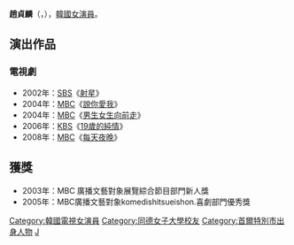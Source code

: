 {{Multiple issues|
{{Expand language|1=ko|time=2020-06-28T03:06:37+00:00}}
{{Unreferenced|time=2020-06-28T03:06:37+00:00}}
}}
{{藝人
|姓名 = 趙貞麟
|類型 = 女演員
|圖片 =
|圖片尺寸 = 
|圖片簡介 = 
|本名 = 趙貞麟
|外文名 = 조정린
|外文 = ko
|羅馬拼音 = Cho Jung Reun
|英文名 =
|暱稱 =
|其他藝名 = 
|國籍 = {{KOR}}
|出生日期 = {{birth_date_and_age|1984|8|24}}
|出生地點 = {{KOR}}[[首爾特別市|首爾特別市]]
|宗教信仰 = 
|語言 = [[韓語|韓語]]
|職業 = [[演員|演員]]
|教育程度 = [[同德女子大學|同德女子大學]]畢業
|出道作品 = 
|出道日期 = 2002年
|代表作品 = 
|活躍年代 =
|唱片公司 = 
|經紀公司 = 
|相關團體 = 
|網站 = 
}}

'''趙貞麟'''（{{lang-ko|'''조정린'''}}，{{bd|1984年|8月24日}}），[[韓國|韓國]][[女演員|女演員]]。

== 演出作品 ==
=== 電視劇 ===
*2002年：[[SBS|SBS]]《[[射星|射星]]》
*2004年：[[MBC|MBC]]《[[說你愛我|說你愛我]]》
*2004年：[[MBC|MBC]]《[[男生女生向前走|男生女生向前走]]》
*2006年：[[KBS|KBS]]《[[19歲的純情|19歲的純情]]》
*2008年：[[MBC|MBC]]《[[每天夜晚|每天夜晚]]》

== 獲獎 ==
*2003年：MBC 廣播文藝對象展覽綜合節目部門新人獎
*2005年：MBC廣播文藝對象komedishitsueishon.喜劇部門優秀獎

{{DEFAULTSORT:Jo Jung Reun}}
[[Category:韓國電視女演員|Category:韓國電視女演員]]
[[Category:同德女子大學校友|Category:同德女子大學校友]]
[[Category:首爾特別市出身人物|Category:首爾特別市出身人物]]
[[Category:趙姓|J]]
